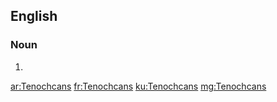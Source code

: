 ==English==

===Noun===
{{head|en|plural}}

# {{plural of|Tenochcan|lang=en}}

[[ar:Tenochcans]]
[[fr:Tenochcans]]
[[ku:Tenochcans]]
[[mg:Tenochcans]]